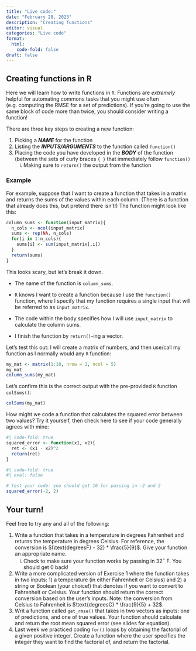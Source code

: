 ```yaml
---
title: "Live code:"
date: "February 28, 2023"
description: "Creating functions"
editor: visual
categories: "Live code"
format:
  html: 
    code-fold: false
draft: false
---
```


## Creating functions in R

Here we will learn how to write functions in `R`. Functions are *extremely* helpful for automating commons tasks that you might use often (e.g. computing the RMSE for a set of predictions). If you're going to use the same block of code more than twice, you should consider writing a function!

There are three key steps to creating a new function:

1.  Picking a ***NAME*** for the function
2.  Listing the ***INPUTS/ARGUMENTS*** to the function called `function()`
3.  Placing the code you have developed in the ***BODY*** of the function (between the sets of curly braces `{ }` that immediately follow `function()`
    i.  Making sure to `return()` the output from the function

### Example

For example, suppose that I want to create a function that takes in a matrix and returns the sums of the values within each column. (There is a function that already does this, but pretend there isn't!) The function might look like this:

```r
column_sums <- function(input_matrix){
  n_cols <- ncol(input_matrix)
  sums <- rep(NA, n_cols)
  for(i in 1:n_cols){
    sums[i] <- sum(input_matrix[,i])
  }
  return(sums)
}
```

This looks scary, but let's break it down.

-   The name of the function is `column_sums`.

-   `R` knows I want to create a function because I use the `function()` function, where I specify that my function requires a single input that will be referred to as `input_matrix`.

-   The code within the body specifies how I will use `input_matrix` to calculate the column sums.

-   I finish the function by `return()`-ing a vector.

Let's test this out: I will create a matrix of numbers, and then use/call my function as I normally would any `R` function:

```r
my_mat <- matrix(1:10, nrow = 2, ncol = 5)
my_mat
column_sums(my_mat)
```

Let's confirm this is the correct output with the pre-provided `R` function `colSums()`:

```r
colSums(my_mat)
```

How might we code a function that calculates the squared error between two values? Try it yourself, then check here to see if your code generally agrees with mine:

```r
#| code-fold: true
squared_error <- function(x1, x2){
  ret <- (x1 - x2)^2
  return(ret)
}

```

```r
#| code-fold: true
#| eval: false

# test your code: you should get 16 for passing in -2 and 2
squared_error(-2, 2)
```

## Your turn!

Feel free to try any and all of the following:

1.  Write a function that takes in a temperature in degrees Fahrenheit and returns the temperature in degrees Celsius. For reference, the conversion is $(\text{degreesF} - 32) * \frac{5}{9}$. Give your function an appropriate name.
    i.  Check to make sure your function works by passing in $32^\circ$ F. You should get 0 back!
2.  Write a more complicated version of Exercise 1 where the function takes in two inputs: 1) a temperature (in either Fahrenheit or Celsius) and 2) a string or Boolean (your choice!) that denotes if you want to convert to Fahrenheit or Celsius. Your function should return the correct conversion based on the user's inputs. Note: the conversion from Celsius to Fahrenheit is $\text{degreesC} * \frac{9}{5} + 32$.
3.  Writ a function called `get_rmse()` that takes in two vectors as inputs: one of predictions, and one of true values. Your function should calculate and return the root mean squared error (see slides for equation).
4.  Last week we practiced coding `for()` loops by obtaining the factorial of a given positive integer. Create a function where the user specifies the integer they want to find the factorial of, and return the factorial.
